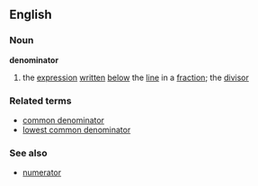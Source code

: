 ==English==
===Noun===
'''denominator'''
#the [[expression]] [[written]] [[below]] the [[line]] in a [[fraction]]; the [[divisor]]
===Related terms===
*[[common denominator]]
*[[lowest common denominator]]
===See also===
*[[numerator]]